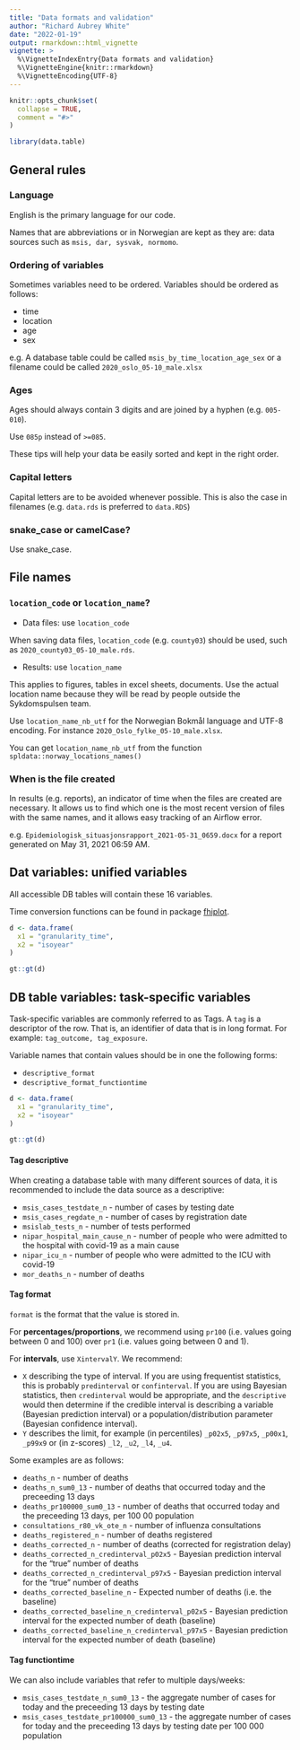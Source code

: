 ```yaml
---
title: "Data formats and validation"
author: "Richard Aubrey White"
date: "2022-01-19"
output: rmarkdown::html_vignette
vignette: >
  %\VignetteIndexEntry{Data formats and validation}
  %\VignetteEngine{knitr::rmarkdown}
  %\VignetteEncoding{UTF-8}
---
```


```r
knitr::opts_chunk$set(
  collapse = TRUE,
  comment = "#>"
)
```

```r
library(data.table)
```

## General rules

### Language

English is the primary language for our code.

Names that are abbreviations or in Norwegian are kept as they are: data sources such as `msis, dar, sysvak, normomo`.

### Ordering of variables

Sometimes variables need to be ordered. Variables should be ordered as follows:

- time
- location
- age
- sex

e.g. A database table could be called `msis_by_time_location_age_sex` or a filename could be called `2020_oslo_05-10_male.xlsx`

### Ages

Ages should always contain 3 digits and are joined by a hyphen (e.g. `005-010`). 

Use `085p` instead of `>=085`. 

These tips will help your data be easily sorted and kept in the right order.

### Capital letters

Capital letters are to be avoided whenever possible. This is also the case in filenames (e.g. `data.rds` is preferred to `data.RDS`)

### snake_case or camelCase?

Use snake_case.

## File names

### `location_code` or `location_name`?

- Data files: use `location_code`

When saving data files, `location_code` (e.g. `county03`) should be used, such as `2020_county03_05-10_male.rds`.

- Results: use `location_name`

This applies to figures, tables in excel sheets, documents. Use the actual location name because they will be read by people outside the Sykdomspulsen team.

Use `location_name_nb_utf` for the Norwegian Bokmål language and UTF-8 encoding. For instance `2020_Oslo_fylke_05-10_male.xlsx`.

You can get `location_name_nb_utf` from the function `spldata::norway_locations_names()`

### When is the file created

In results (e.g. reports), an indicator of time when the files are created are necessary. It allows us to find which one is the most recent version of files with the same names, and it allows easy tracking of an Airflow error. 

e.g. `Epidemiologisk_situasjonsrapport_2021-05-31_0659.docx` for a report generated on May 31, 2021 06:59 AM. 

## Dat variables: unified variables

All accessible DB tables will contain these 16 variables.

Time conversion functions can be found in package [fhiplot](https://folkehelseinstituttet.github.io/fhiplot/articles/time_conversion.html). 

```r
d <- data.frame(
  x1 = "granularity_time",
  x2 = "isoyear"
)

gt::gt(d)
```

## DB table variables: task-specific variables 

Task-specific variables are commonly referred to as Tags. A `tag` is a descriptor of the row. That is, an identifier of data that is in long format. For example: `tag_outcome, tag_exposure`.

Variable names that contain values should be in one the following forms:

- `descriptive_format`
- `descriptive_format_functiontime`

```r
d <- data.frame(
  x1 = "granularity_time",
  x2 = "isoyear"
)

gt::gt(d)
```

#### Tag descriptive

When creating a database table with many different sources of data, it is recommended to include the data source as a descriptive:

- `msis_cases_testdate_n` - number of cases by testing date
- `msis_cases_regdate_n` - number of cases by registration date
- `msislab_tests_n` - number of tests performed
- `nipar_hospital_main_cause_n` - number of people who were admitted to the hospital with covid-19 as a main cause
- `nipar_icu_n` - number of people who were admitted to the ICU with covid-19
- `mor_deaths_n` - number of deaths

#### Tag format

`format` is the format that the value is stored in.

For **percentages/proportions**, we recommend using `pr100` (i.e. values going between 0 and 100) over `pr1` (i.e. values going between 0 and 1).

For **intervals**, use `XintervalY`. We recommend:

- `X` describing the type of interval. If you are using frequentist statistics, this is probably `predinterval` or `confinterval`. If you are using Bayesian statistics, then `credinterval` would be appropriate, and the `descriptive` would then determine if the credible interval is describing a variable (Bayesian prediction interval) or a population/distribution parameter (Bayesian confidence interval).
- `Y` describes the limit, for example (in percentiles) `_p02x5`, `_p97x5`, `_p00x1`, `_p99x9` or (in z-scores) `_l2`, `_u2`, `_l4`, `_u4`.

Some examples are as follows:

- `deaths_n` - number of deaths
- `deaths_n_sum0_13` - number of deaths that occurred today and the preceeding 13 days
- `deaths_pr100000_sum0_13` - number of deaths that occurred today and the preceeding 13 days, per 100 00 population
- `consultations_r80_vk_ote_n` - number of influenza consultations
- `deaths_registered_n` - number of deaths registered
- `deaths_corrected_n` - number of deaths (corrected for registration delay) 
- `deaths_corrected_n_credinterval_p02x5` - Bayesian prediction interval for the "true" number of deaths 
- `deaths_corrected_n_credinterval_p97x5` - Bayesian prediction interval for the "true" number of deaths 
- `deaths_corrected_baseline_n` - Expected number of deaths (i.e. the baseline)
- `deaths_corrected_baseline_n_credinterval_p02x5` - Bayesian prediction interval for the expected number of death (baseline)
- `deaths_corrected_baseline_n_credinterval_p97x5` - Bayesian prediction interval for the expected number of death (baseline)

#### Tag functiontime

We can also include variables that refer to multiple days/weeks:

- `msis_cases_testdate_n_sum0_13` - the aggregate number of cases for today and the preceeding 13 days by testing date
- `msis_cases_testdate_pr100000_sum0_13` - the aggregate number of cases for today and the preceeding 13 days by testing date per 100 000 population

